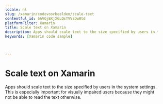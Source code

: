 ```yaml
---
locale: nl
slug: /xamarin/codevoorbeelden/scale-text
contentful_id: 6AVOjBXjXGLQsTVVsDu0td
platformFilter: Xamarin
title: Scale text on Xamarin
description: Apps should scale text to the size specified by users in the system settings.
keywords: [Xamarin code sample]


	
---
```


# Scale text on Xamarin

Apps should scale text to the size specified by users in the system settings. This is especially important for visually impaired users because they might not be able to read the text otherwise.

<CodeSample id="text-scale" locale="nl" platform="xamarin"/>